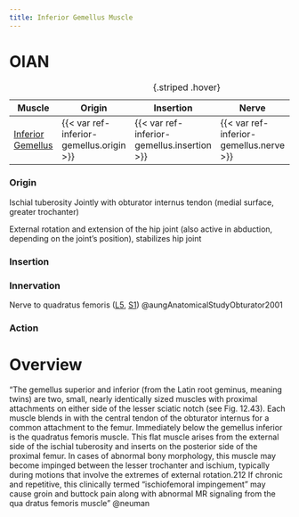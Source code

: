 ```yaml
---
title: Inferior Gemellus Muscle
---
```


# OIAN

| Muscle  | Origin | Insertion | Nerve | Action |
|------|--------|-------|----------|--------|
| [Inferior Gemellus]({{< var ref-inferior-gemellus.path >}}) | {{< var ref-inferior-gemellus.origin >}} | {{< var ref-inferior-gemellus.insertion >}} | {{< var ref-inferior-gemellus.nerve >}} | {{< var ref-inferior-gemellus.action >}} |
: {.striped .hover}

:::{layout-ncol="4"}

### Origin
Ischial tuberosity
Jointly with obturator internus tendon (medial surface, greater trochanter)

External rotation and extension of the hip joint (also active in abduction, depending on the joint’s position), stabilizes hip joint

### Insertion


### Innervation

Nerve to quadratus femoris ([L5]({{< var ref-nerve-root.l5 >}}), [S1]({{< var ref-nerve-root.s1 >}})) @aungAnatomicalStudyObturator2001 


### Action

:::

# Overview



“The gemellus	superior and inferior (from the Latin root geminus, meaning twins) are two, small, nearly identically sized muscles with proximal attachments on either side of the lesser sciatic notch (see Fig. 12.43). Each muscle blends in with the central tendon of the obturator internus for a common attachment to the femur. Immediately below the gemellus inferior is the quadratus	 femoris muscle. This flat muscle arises from the external side of the ischial tuberosity and inserts on the posterior side of the proximal femur. In cases of abnormal bony morphology, this muscle may become impinged between the lesser trochanter and ischium, typically during motions that involve the extremes of external rotation.212 If chronic and repetitive, this clinically termed “ischiofemoral impingement” may cause groin and buttock pain along with abnormal MR signaling from the qua­ dratus femoris muscle” @neuman
